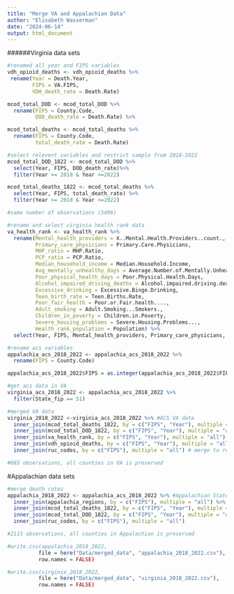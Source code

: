 ```yaml
---
title: "Merge VA and Appalachian Data"
author: "Elisabeth Wasserman"
date: "2024-06-14"
output: html_document
---
```


######Virginia data sets

```r
#renamed all year and FIPS variables
vdh_opioid_deaths <- vdh_opioid_deaths %>%
 rename(Year = Death.Year,
        FIPS = VA.FIPS,
        VDH_death_rate = Death.Rate)

mcod_total_DOD <- mcod_total_DOD %>%
  rename(FIPS = County.Code,
         DOD_death_rate = Death.Rate) %>%

mcod_total_deaths <- mcod_total_deaths %>%
  rename(FIPS = County.Code,
         total_death_rate = Death.Rate) 

```
```r
#select relevent variables and restrict sample from 2018-2022
mcod_total_DOD_1822 <- mcod_total_DOD %>%
  select(Year, FIPS, DOD_death_rate)%>%
  filter(Year >= 2018 & Year <=2022)

mcod_total_deaths_1822 <- mcod_total_deaths %>%
  select(Year, FIPS, total_death_rate) %>%
  filter(Year >= 2018 & Year <=2022)

#same number of observations (5496)
```

```r
#rename and select virginia health rank data
va_health_rank <- va_health_rank %>%
  rename(Mental_health_providers = X..Mental.Health.Providers..count.,
         Primary_care_physicians = Primary.Care.Physicians,
         MHP_ratio = MHP.Ratio,
         PCP_ratio = PCP.Ratio,
         Median_household_income = Median.Household.Income,
         Avg_mentally_unhealthy_days = Average.Number.of.Mentally.Unhealthy.in.30.Days, 
         Poor_physical_health_days = Poor.Physical.Health.Days,
         Alcohol_impaired_driving_deaths = Alcohol.impaired.driving.deaths....,
         Excessive_drinking = Excessive.Binge.Drinking,
         Teen_birth_rate = Teen.Births.Rate,
         Poor_fair_health = Poor.or.Fair.health....,
         Adult_smoking = Adult.Smoking...Smokers.,
         Children_in_poverty = Children.in.Poverty,
         Severe_housing_problems = Severe.Housing.Problems...,
         Health_rank_population = Population) %>%
  select(Year, FIPS, Mental_health_providers, Primary_care_physicians, MHP_ratio, PCP_ratio, Median_household_income, Avg_mentally_unhealthy_days, Alcohol_impaired_driving_deaths, Excessive_drinking, Teen_birth_rate, Poor_fair_health, Adult_smoking, Children_in_poverty, Severe_housing_problems, Health_rank_population)
```


```r
#rename acs variables
appalachia_acs_2018_2022 <- appalachia_acs_2018_2022 %>%
  rename(FIPS = County.Code)

appalachia_acs_2018_2022$FIPS = as.integer(appalachia_acs_2018_2022$FIPS)
```

```r
#get acs data in VA
virginia_acs_2018_2022 <- appalachia_acs_2018_2022 %>%
  filter(State_fip == 51) 
```

```r
#merged VA data
virginia_2018_2022 <-virginia_acs_2018_2022 %>% #ACS VA data
  inner_join(mcod_total_deaths_1822, by = c("FIPS", "Year"), multiple = "all") %>% #MCOD all death data
  inner_join(mcod_total_DOD_1822, by = c("FIPS", "Year"), multiple = "all") %>% #MCOD DOD death data
  inner_join(va_health_rank, by = c("FIPS", "Year"), multiple = "all") %>% # merge to va health rank
  inner_join(vdh_opioid_deaths, by = c("FIPS", "Year"), multiple = "all") %>% # merge to vdh opioid deaths
  inner_join(ruc_codes, by = c("FIPS"), multiple = "all") # merge to ruc codes

#665 observations, all counties in VA is preserved
```

#Appalachian data sets

```r
#merge death rates
appalachia_2018_2022 <- appalachia_acs_2018_2022 %>% #Appalachian States ACS data
  inner_join(appalachia_regions, by = c("FIPS"), multiple = "all") %>% #filter all counties in Appalachian
  inner_join(mcod_total_deaths_1822, by = c("FIPS", "Year"), multiple = "all") %>% #MCOD all death data
  inner_join(mcod_total_DOD_1822, by = c("FIPS", "Year"), multiple = "all") %>% #MCOD DOD death data
  inner_join(ruc_codes, by = c("FIPS"), multiple = "all") 

#2115 observations, all counties in Appalachian is preserved
```



```r
#write.csv(appalachia_2018_2022, 
          file = here("Data/merged_data", "appalachia_2018_2022.csv"),
          row.names = FALSE) 

#write.csv(virginia_2018_2022, 
          file = here("Data/merged_data", "virginia_2018_2022.csv"),
          row.names = FALSE) 
```

